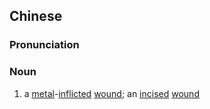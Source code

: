 {{also|金疮}}
==Chinese==
{{zh-forms|s=金疮}}

===Pronunciation===
{{zh-pron
|m=jīnchuāng
|cat=n
}}

===Noun===
{{zh-noun}}

# {{lb|zh|Chinese Medicine}} a [[metal]]-[[inflicted]] [[wound]]; an [[incised]] [[wound]]